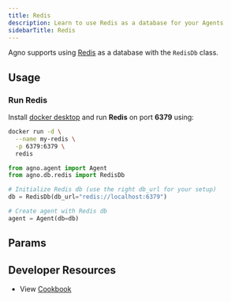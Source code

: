 ```yaml
---
title: Redis
description: Learn to use Redis as a database for your Agents
sidebarTitle: Redis
---
```


Agno supports using [Redis](https://redis.io/) as a database with the `RedisDb` class.

## Usage

### Run Redis

Install [docker desktop](https://docs.docker.com/desktop/install/mac-install/) and run **Redis** on port **6379** using:

```bash
docker run -d \
  --name my-redis \
  -p 6379:6379 \
  redis
```

```python redis_for_agent.py
from agno.agent import Agent
from agno.db.redis import RedisDb

# Initialize Redis db (use the right db_url for your setup)
db = RedisDb(db_url="redis://localhost:6379")

# Create agent with Redis db
agent = Agent(db=db)
```

## Params

<Snippet file="db-redis-params.mdx" />

## Developer Resources

- View [Cookbook](https://github.com/agno-agi/agno/tree/v2.0/cookbook/db/redis/redis_for_agent.py)
